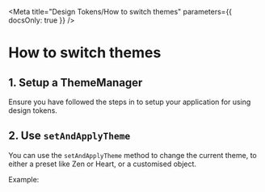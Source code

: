 
<Meta
  title="Design Tokens/How to switch themes"
  parameters={{ docsOnly: true }}
/>

# How to switch themes

## 1. Setup a ThemeManager

Ensure you have followed the steps in <LinkToStory storyModule={gettingStartedPage} /> to setup your application for using design tokens.

## 2. Use `setAndApplyTheme`

You can use the `setAndApplyTheme` method to change the current theme, to either a preset like Zen or Heart, or a customised object.

Example:

<CodeBlock language="typescript" code={switchingThemesExample} />
